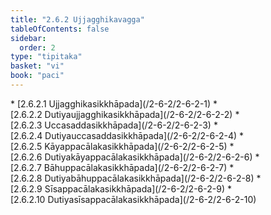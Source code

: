 ```yaml
---
title: "2.6.2 Ujjagghikavagga"
tableOfContents: false
sidebar:
  order: 2
type: "tipitaka"
basket: "vi"
book: "paci"
---
```



<DynamicBreadcrumb />



<TableOfContents book="paci" section="2.6.2">
* [2.6.2.1 Ujjagghikasikkhāpada](/2-6-2/2-6-2-1)
* [2.6.2.2 Dutiyaujjagghikasikkhāpada](/2-6-2/2-6-2-2)
* [2.6.2.3 Uccasaddasikkhāpada](/2-6-2/2-6-2-3)
* [2.6.2.4 Dutiyauccasaddasikkhāpada](/2-6-2/2-6-2-4)
* [2.6.2.5 Kāyappacālakasikkhāpada](/2-6-2/2-6-2-5)
* [2.6.2.6 Dutiyakāyappacālakasikkhāpada](/2-6-2/2-6-2-6)
* [2.6.2.7 Bāhuppacālakasikkhāpada](/2-6-2/2-6-2-7)
* [2.6.2.8 Dutiyabāhuppacālakasikkhāpada](/2-6-2/2-6-2-8)
* [2.6.2.9 Sīsappacālakasikkhāpada](/2-6-2/2-6-2-9)
* [2.6.2.10 Dutiyasīsappacālakasikkhāpada](/2-6-2/2-6-2-10)
</TableOfContents>
